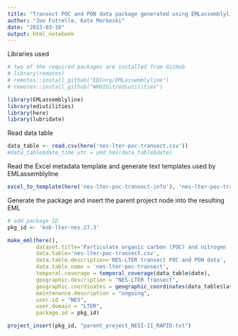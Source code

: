 ```yaml
---
title: "Transect POC and PON data package generated using EMLassemblyline and ediutilities"
author: "Joe Futrelle, Kate Morkeski"
date: "2023-03-16"
output: html_notebook
---
```


Libraries used

```r
# two of the required packages are installed from GitHub
# library(remotes)
# remotes::install_github("EDIorg/EMLassemblyline")
# remotes::install_github("WHOIGit/ediutilities")

library(EMLassemblyline)
library(ediutilities)
library(here)
library(lubridate)
```

Read data table

```r
data_table <- read.csv(here('nes-lter-poc-transect.csv'))
#data_table$date_time_utc = ymd_hms(data_table$date)
```

Read the Excel metadata template and generate text templates used by
EMLassemblyline

```r
excel_to_template(here('nes-lter-poc-transect-info'), 'nes-lter-poc-transect', rights='CC0')
```
Generate the package and insert the parent project node into the resulting EML

```r
# add package ID
pkg_id <- 'knb-lter-nes.27.3'

make_eml(here(),
         dataset.title='Particulate organic carbon (POC) and nitrogen (PON) from Northeast U.S. Shelf Long Term Ecological Research (NES-LTER) Transect cruises, ongoing since 2017',
         data.table='nes-lter-poc-transect.csv',
         data.table.description='NES-LTER transect POC and PON data',
         data.table.name = 'nes-lter-poc-transect',
         temporal.coverage = temporal_coverage(data_table$date),
         geographic.description = "NES-LTER Transect",
         geographic.coordinates = geographic_coordinates(data_table$latitude, data_table$longitude),
         maintenance.description = "ongoing",
         user.id = "NES",
         user.domain = "LTER",
         package.id = pkg_id)

project_insert(pkg_id, "parent_project_NESI-II_RAPID.txt")

```
